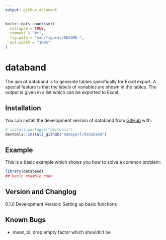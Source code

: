 ```yaml
---
output: github_document
---
```


<!-- README.md is generated from README.Rmd. Please edit that file -->

```r
knitr::opts_chunk$set(
  collapse = TRUE,
  comment = "#>",
  fig.path = "man/figures/README-",
  out.width = "100%"
)
```

# databand

<!-- badges: start -->
<!-- badges: end -->

The aim of databand is to generate tables specifically for Excel export. A special feature is that the labels of variables are shown in the tables. The output is given in a list which can be exported to Excel. 

## Installation

You can install the development version of databand from [GitHub](https://github.com/) with:

``` r
# install.packages("devtools")
devtools::install_github("mamayerl/databand")
```

## Example

This is a basic example which shows you how to solve a common problem:

```r
library(databand)
## basic example code
```

## Version and Changlog

0.1.0 Development Version: Setting up basic functions

## Known Bugs

- mean_bi: drop empty factor which shouldn't be
